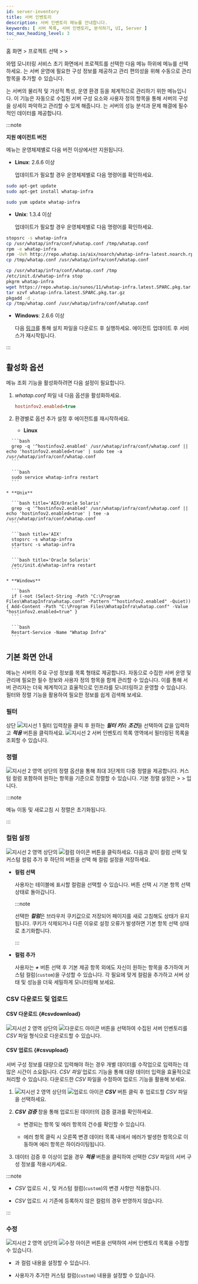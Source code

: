 ```yaml
---
id: server-inventory
title: 서버 인벤토리
description: 서버 인벤토리 메뉴를 안내합니다. 
keywords: [ 서버 목록, 서버 인벤토리, 분석하기, UI, Server ]
toc_max_heading_level: 3
---
```


홈 화면 &gt; 프로젝트 선택 &gt; <Cmdname sid="side_serverList" className="uitext" /> &gt; <Cmdname sid="side_serverInventory" className="uitext" />

와탭 모니터링 서비스 초기 화면에서 프로젝트를 선택한 다음 <Cmdname sid="side_serverList" className="uitext" /> 메뉴 하위에 <Cmdname sid="side_serverInventory" className="uitext" /> 메뉴를 선택하세요. <Cmdname sid="side_serverInventory" className="uitext" />는 서버 운영에 필요한 구성 정보를 제공하고 관리 편의성을 위해 수동으로 관리 항목을 추가할 수 있습니다. 

<Cmdname sid="side_serverInventory" className="uitext" />는 서버의 물리적 및 가상적 특성, 운영 환경 등을 체계적으로 관리하기 위한 메뉴입니다. 이 기능은 자동으로 수집된 서버 구성 요소와 사용자 정의 항목을 통해 서버의 구성을 상세히 파악하고 관리할 수 있게 해줍니다. <Cmdname sid="side_serverInventory" className="uitext" />는 서버의 성능 분석과 문제 해결에 필수적인 데이터를 제공합니다.

:::note 

**지원 에이전트 버전**

<Cmdname sid="side_serverInventory" className="uitext" /> 메뉴는 운영체제별로 다음 버전 이상에서만 지원됩니다. 

* **Linux**: 2.6.6 이상

  업데이트가 필요할 경우 운영체제별로 다음 명령어를 확인하세요. 

<Tabs>
<TabItem value="du" label="Debian/Ubuntu" default>

  ```bash
  sudo apt-get update
  sudo apt-get install whatap-infra
  ```

</TabItem>
<TabItem value="arfocrs" label="Amazon Linux/RHEL/Fedora/Oracle Linux/CentOS/Rocky Linux/SUSE">

  ```bash
  sudo yum update whatap-infra
  ```

</TabItem>
</Tabs> 

* **Unix**: 1.3.4 이상

  업데이트가 필요할 경우 운영체제별로 다음 명령어를 확인하세요.

<Tabs>
<TabItem value="aix" label="AIX" default>

  ```bash
  stopsrc -s whatap-infra
  cp /usr/whatap/infra/conf/whatap.conf /tmp/whatap.conf
  rpm -e whatap-infra
  rpm -Uvh http://repo.whatap.io/aix/noarch/whatap-infra-latest.noarch.rpm
  cp /tmp/whatap.conf /usr/whatap/infra/conf/whatap.conf
  ```

</TabItem>
<TabItem value="solaris" label="Oracle Solaris">

  ```bash
  cp /usr/whatap/infra/conf/whatap.conf /tmp
  /etc/init.d/whatap-infra stop
  pkgrm whatap-infra
  wget https://repo.whatap.io/sunos/11/whatap-infra.latest.SPARC.pkg.tar.gz
  tar xzvf whatap-infra.latest.SPARC.pkg.tar.gz
  pkgadd -d .
  cp /tmp/whatap.conf /usr/whatap/infra/conf/whatap.conf
  ```

</TabItem>
</Tabs> 

* **Windows**: 2.6.6 이상

  다음 [링크](https://repo.whatap.io/windows/whatap_infra.exe)를 통해 설치 파일을 다운로드 후 실행하세요. 에이전트 업데이트 후 서비스가 재시작됩니다. 

:::

## 활성화 옵션

<Cmdname sid="side_serverInventory" className="uitext" /> 메뉴 조회 기능을 활성화하려면 다음 설정이 필요합니다.

1. *whatap.conf* 파일 내 다음 옵션을 활성화하세요. 

    ```ini 
    hostinfov2.enabled=true
    ```

1. 환경별로 옵션 추가 설정 후 에이전트를 재시작하세요. 

    * **Linux**

 <Tabs>
 <TabItem value="linux-opt" label="옵션 추가 명령어" default>

      ```bash
      grep -q '^hostinfov2.enabled' /usr/whatap/infra/conf/whatap.conf || echo 'hostinfov2.enabled=true' | sudo tee -a /usr/whatap/infra/conf/whatap.conf
      ```

 </TabItem>
 <TabItem value="linux-restart" label="에이전트 재시작">

      ```bash
      sudo service whatap-infra restart
      ```

 </TabItem>
 </Tabs> 

    * **Unix** 

 <Tabs>
 <TabItem value="unix-opt" label="옵션 추가 명령어" default>

      ```bash title='AIX/Oracle Solaris'
      grep -q '^hostinfov2.enabled' /usr/whatap/infra/conf/whatap.conf || echo 'hostinfov2.enabled=true' | tee -a /usr/whatap/infra/conf/whatap.conf
      ```

 </TabItem>
 <TabItem value="unix-restart" label="에이전트 재시작">

      ```bash title='AIX'
      stopsrc -s whatap-infra
      startsrc -s whatap-infra
      ```

      ```bash title='Oracle Solaris'
      /etc/init.d/whatap-infra restart
      ```

 </TabItem>
 </Tabs> 

    * **Windows**

 <Tabs>
 <TabItem value="windows-opt" label="옵션 추가 명령어" default>

      ```bash
      if (-not (Select-String -Path "C:\Program Files\WhatapInfra\whatap.conf" -Pattern "^hostinfov2.enabled" -Quiet)) { Add-Content -Path "C:\Program Files\WhatapInfra\whatap.conf" -Value "hostinfov2.enabled=true" }
      ```

 </TabItem>
 <TabItem value="windows-restart" label="에이전트 재시작">

      ```bash
      Restart-Service -Name "Whatap Infra"
      ```

 </TabItem>
 </Tabs> 

## 기본 화면 안내

<Cmdname sid="side_serverInventory" className="uitext" /> 메뉴는 서버의 주요 구성 정보를 목록 형태로 제공합니다. 자동으로 수집한 서버 운영 및 관리에 필요한 필수 정보와 사용자 정의 항목을 함께 관리할 수 있습니다. 이를 통해 서버 관리자는 더욱 체계적이고 효율적으로 인프라를 모니터링하고 운영할 수 있습니다. 필터와 정렬 기능을 활용하여 필요한 정보를 쉽게 검색해 보세요. 

<ImgLang img='server-inventory.png' desc='서버 인벤토리' />

### 필터

상단 ![지시선 1](/img/number-01.png) 필터 입력창을 클릭 후 원하는 ***필터 키***와 ***조건***을 선택하여 값을 입력하고 ***적용*** 버튼을 클릭하세요. ![지시선 2](/img/number-02.png) 서버 인벤토리 목록 영역에서 필터링된 목록을 조회할 수 있습니다. 

<ServerInventoryFilter />

### 정렬

![지시선 2](/img/number-02.png) 영역 상단의 정렬 옵션을 통해 최대 3단계의 다중 정렬을 제공합니다. 커스텀 컬럼 포함하여 원하는 항목을 기준으로 정렬할 수 있습니다. 기본 정렬 설정은 <Cmdname sid="TTL08087" className="uitext" /> &gt; <Cmdname sid="TTL08099" className="uitext" /> &gt; <Cmdname sid="TTL08100" className="uitext" /> 입니다. 

:::note 

메뉴 이동 및 새로고침 시 정렬은 초기화됩니다.

:::

### 컬럼 설정 

![지시선 2](/img/number-02.png) 영역 상단의 ![컬럼 아이콘](/img/ic-column.svg) <Cmdname sid="column_settings" className="uitext" /> 버튼을 클릭하세요. 다음과 같이 컬럼 선택 및 커스텀 컬럼 추가 후 하단의 <Cmdname sid="BTN06053" className="uitext" /> 버튼을 선택 해 컬럼 설정을 저장하세요. 

<ImgLang img='server-inventory-cl.png' desc='서버 인벤토리 컬럼 설정' />

* **컬럼 선택** 

  사용자는 테이블에 표시할 컬럼을 선택할 수 있습니다. <Cmdname sid="initialized" className="uitext" /> 버튼 선택 시 기본 항목 선택 상태로 돌아갑니다.

  :::note 

  선택한 ***컬럼***은 브라우저 쿠키값으로 저장되어 페이지를 새로 고침해도 상태가 유지됩니다. 쿠키가 삭제되거나 다른 이유로 설정 오류가 발생하면 기본 항목 선택 상태로 초기화합니다.

  :::

* **컬럼 추가** 

  사용자는 ***+*** <Cmdname sid="add_a_column" className="uitext" /> 버튼 선택 후 기본 제공 항목 외에도 자신이 원하는 항목을 추가하여 커스텀 컬럼(<code class='custom-cl'>custom</code>)을 구성할 수 있습니다. 각 필요에 맞게 컬럼을 추가하고 서버 상태 및 성능을 더욱 세밀하게 모니터링해 보세요. 


### CSV 다운로드 및 업로드

#### CSV 다운로드 {#csvdownload}

![지시선 2](/img/number-02.png) 영역 상단의 ![다운로드 아이콘](/img/ico-download.svg) <Cmdname sid="download" className="uitext" /> 버튼을 선택하여 수집된 서버 인벤토리를 *CSV* 파일 형식으로 다운로드할 수 있습니다. 

#### CSV 업로드 {#csvupload}

서버 구성 정보를 대량으로 입력해야 하는 경우 개별 데이터를 수작업으로 입력하는 데 많은 시간이 소요됩니다. *CSV 파일* 업로드 기능을 통해 대량 데이터 입력을 효율적으로 처리할 수 있습니다. 다운로드한 *CSV* 파일을 수정하여 업로드 기능을 활용해 보세요. 

1. ![지시선 2](/img/number-02.png) 영역 상단의 ![업로드 아이콘](/img/ico-upload.svg) ***CSV*** <Cmdname sid="upload" className="uitext" /> 버튼 클릭 후 업로드할 *CSV* 파일을 선택하세요. 

1. ***CSV 검증*** 창을 통해 업로드된 데이터의 검증 결과를 확인하세요. 

    * 변경되는 항목 및 에러 항목의 건수를 확인할 수 있습니다.

      <ImgLang img='server-inventory-csv-preview.png' desc='서버 인벤토리 CSV 미리보기' />
    
    * 에러 항목 클릭 시 오른쪽 변경 데이터 목록 내에서 에러가 발생한 항목으로 이동하며 에러 항목은 하이라이팅됩니다.

      <ImgLang img='server-inventory-csv-error.png' desc='서버 인벤토리 CSV 미리보기2' />

1. 데이터 검증 후 이상이 없을 경우 ***적용*** 버튼을 클릭하여 선택한 *CSV* 파일의 서버 구성 정보를 적용시키세요. 

:::note 

* *CSV* 업로드 시 <Cmdname sid="TTL08183" className="uitext" />, <Cmdname sid="TTL08184" className="uitext" /> 및 커스텀 컬럼(<code class='custom-cl'>custom</code>)의 변경 사항만 적용합니다. 

* *CSV* 업로드 시 기존에 등록하지 않은 컬럼의 경우 반영하지 않습니다. 

:::


### 수정

![지시선 2](/img/number-02.png) 영역 상단의 ![수정 아이콘](/img/ic-edit.svg) <Cmdname sid="edit" className="uitext" /> 버튼을 선택하여 서버 인벤토리 목록을 수정할 수 있습니다. 

* <Cmdname sid="TTL08183" className="uitext" />과 <Cmdname sid="TTL08184" className="uitext" /> 컬럼 내용을 설정할 수 있습니다. 

* 사용자가 추가한 커스텀 컬럼(<code class='custom-cl'>custom</code>) 내용을 설정할 수 있습니다.
